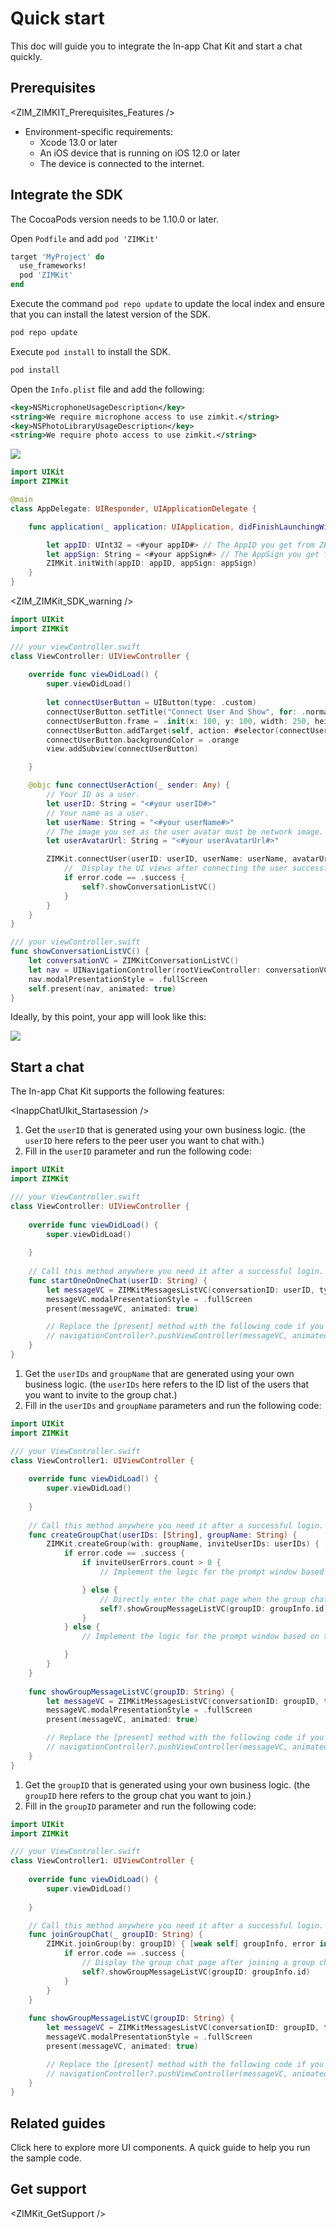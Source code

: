 # Quick start

This doc will guide you to integrate the In-app Chat Kit and start a chat quickly.

## Prerequisites


<ZIM_ZIMKIT_Prerequisites_Features />

- Environment-specific requirements:
    - Xcode 13.0 or later
    - An iOS device that is running on iOS 12.0 or later
    - The device is connected to the internet.

## Integrate the SDK

<Note title="Note">
The CocoaPods version needs to be 1.10.0 or later.
</Note>

<Steps>
<Step title="Add ZIMKit as a dependency to your project using CocoaPods">

Open `Podfile` and add `pod 'ZIMKit'`

```ruby Podfile {3}
target 'MyProject' do
  use_frameworks!
  pod 'ZIMKit'
end
```

Execute the command `pod repo update` to update the local index and ensure that you can install the latest version of the SDK.

```bash
pod repo update
```
Execute `pod install` to install the SDK.

```bash
pod install
``` 

</Step>
<Step title="Set up relevant permissions">

Open the `Info.plist` file and add the following:

```xml
<key>NSMicrophoneUsageDescription</key>
<string>We require microphone access to use zimkit.</string>
<key>NSPhotoLibraryUsageDescription</key>
<string>We require photo access to use zimkit.</string>
```

<Frame width="auto" height="auto" caption="">
  <img src="https://storage.zego.im/sdk-doc/Pics/ZIMKit/IOS/swift/quickstart_info_access.png" />
</Frame>

</Step>
<Step title="Call the init method to initialize the In-app Chat Kit">

```swift AppDelegate.swift {11}
import UIKit
import ZIMKit

@main
class AppDelegate: UIResponder, UIApplicationDelegate {

    func application(_ application: UIApplication, didFinishLaunchingWithOptions launchOptions: [UIApplication.LaunchOptionsKey: Any]?) -> Bool {

        let appID: UInt32 = <#your appID#> // The AppID you get from ZEGOCLOUD Admin Console.
        let appSign: String = <#your appSign#> // The AppSign you get from ZEGOCLOUD Admin Console.
        ZIMKit.initWith(appID: appID, appSign: appSign)
    }
}
```

</Step>
<Step title="Call the connectUser method on the login page to log in to the In-app Chat Kit">


<ZIM_ZIMKit_SDK_warning />


```swift viewController.swift {27-32}
import UIKit
import ZIMKit

/// your viewController.swift
class ViewController: UIViewController {
    
    override func viewDidLoad() {
        super.viewDidLoad()
        
        let connectUserButton = UIButton(type: .custom)
        connectUserButton.setTitle("Connect User And Show", for: .normal)
        connectUserButton.frame = .init(x: 100, y: 100, width: 250, height: 50)
        connectUserButton.addTarget(self, action: #selector(connectUserAction), for: .touchUpInside)
        connectUserButton.backgroundColor = .orange
        view.addSubview(connectUserButton)

    }

    @objc func connectUserAction(_ sender: Any) {
        // Your ID as a user.
        let userID: String = "<#your userID#>" 
        // Your name as a user.
        let userName: String = "<#your userName#>" 
        // The image you set as the user avatar must be network image. e.g., https://storage.zego.im/IMKit/avatar/avatar-0.png
        let userAvatarUrl: String = "<#your userAvatarUrl#>" 

        ZIMKit.connectUser(userID: userID, userName: userName, avatarUrl: userAvatarUrl) { error in
            //  Display the UI views after connecting the user successfully. 
            if error.code == .success {
                self?.showConversationListVC()
            }  
        }
    }
}
```

</Step>
<Step title="Display the conversation component of the In-app Chat Kit">

```swift viewController.swift
/// your viewController.swift
func showConversationListVC() {
    let conversationVC = ZIMKitConversationListVC()
    let nav = UINavigationController(rootViewController: conversationVC)
    nav.modalPresentationStyle = .fullScreen
    self.present(nav, animated: true)
}
```
Ideally, by this point, your app will look like this:

<Frame width="200" height="auto" caption="">
    <img src="https://storage.zego.im/sdk-doc/Pics/ZIMKit/IOS/swift/imkit_effect.PNG" />
</Frame>
</Step>
</Steps>


## Start a chat

The In-app Chat Kit supports the following features:


<Accordion title="Start a one-on-one chat" defaultOpen="false">

<InappChatUIkit_Startasession />

1. Get the `userID` that is generated using your own business logic. (the `userID` here refers to the peer user you want to chat with.)
2. Fill in the `userID` parameter and run the following code:

```swift ViewController.swift
import UIKit
import ZIMKit

/// your ViewController.swift
class ViewController: UIViewController {
    
    override func viewDidLoad() {
        super.viewDidLoad()
        
    }
    
    // Call this method anywhere you need it after a successful login.
    func startOneOnOneChat(userID: String) {
        let messageVC = ZIMKitMessagesListVC(conversationID: userID, type: .peer)
        messageVC.modalPresentationStyle = .fullScreen
        present(messageVC, animated: true)

        // Replace the [present] method with the following code if you already use the Navigation Controller.
        // navigationController?.pushViewController(messageVC, animated: true)
    }
}
```

</Accordion>

<Accordion title="Start a group chat" defaultOpen="false">

1. Get the `userIDs` and `groupName` that are generated using your own business logic. (the `userIDs` here refers to the ID list of the users that you want to invite to the group chat.)
2. Fill in the `userIDs` and `groupName` parameters and run the following code:

```swift ViewController.swift
import UIKit
import ZIMKit

/// your ViewController.swift
class ViewController1: UIViewController {
    
    override func viewDidLoad() {
        super.viewDidLoad()
        
    }
    
    // Call this method anywhere you need it after a successful login.
    func createGroupChat(userIDs: [String], groupName: String) {
        ZIMKit.createGroup(with: groupName, inviteUserIDs: userIDs) { [weak self] groupInfo, inviteUserErrors, error in
            if error.code == .success {
                if inviteUserErrors.count > 0 {
                    // Implement the logic for the prompt window based on your business logic when there is a non-existing user ID in the group.

                } else {
                    // Directly enter the chat page when the group chat is created successfully.
                    self?.showGroupMessageListVC(groupID: groupInfo.id)
                }
            } else {
                // Implement the logic for the prompt window based on the returned error info when failing to create a group chat. 

            }
        }
    }
    
    func showGroupMessageListVC(groupID: String) {
        let messageVC = ZIMKitMessagesListVC(conversationID: groupID, type: .group)
        messageVC.modalPresentationStyle = .fullScreen
        present(messageVC, animated: true)

        // Replace the [present] method with the following code if you already use the Navigation Controller.
        // navigationController?.pushViewController(messageVC, animated: true)
    }
}
```

</Accordion>

<Accordion title="Join a group chat" defaultOpen="false">

1. Get the `groupID` that is generated using your own business logic. (the `groupID` here refers to the group chat you want to join.)
2. Fill in the `groupID` parameter and run the following code:

```swift ViewController.swift
import UIKit
import ZIMKit

/// your ViewController.swift
class ViewController1: UIViewController {
    
    override func viewDidLoad() {
        super.viewDidLoad()
        
    }

    // Call this method anywhere you need it after a successful login.
    func joinGroupChat(_ groupID: String) {
        ZIMKit.joinGroup(by: groupID) { [weak self] groupInfo, error in
            if error.code == .success {
                // Display the group chat page after joining a group chat successfully.
                self?.showGroupMessageListVC(groupID: groupInfo.id)
            }
        }
    }
    
    func showGroupMessageListVC(groupID: String) {
        let messageVC = ZIMKitMessagesListVC(conversationID: groupID, type: .group)
        messageVC.modalPresentationStyle = .fullScreen
        present(messageVC, animated: true)

        // Replace the [present] method with the following code if you already use the Navigation Controller.
        // navigationController?.pushViewController(messageVC, animated: true)
    }
}
```

</Accordion>

## Related guides

<CardGroup cols={2}>
    <Card title="Component overview" href="./03-UI components/01-Overview.mdx">
        Click here to explore more UI components.
    </Card>
    <Card title="Run the sample code" href="https://github.com/ZEGOCLOUD/zego_inapp_chat_uikit_example_ios" target="_blank">
        A quick guide to help you run the sample code.
    </Card>
</CardGroup>

## Get support


<ZIMKit_GetSupport />